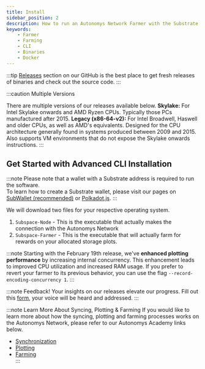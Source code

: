 ```yaml
---
title: Install
sidebar_position: 2
description: How to run an Autonomys Network Farmer with the Substrate CLI
keywords:
    - Farmer
    - Farming
    - CLI
    - Binaries
    - Docker
---
```



:::tip 
[Releases](https://github.com/autonomys/subspace/releases) section on our GitHub is the best place to get fresh releases of binaries and check out the source code.
:::

:::caution Multiple Versions

There are multiple versions of our releases available below. 
 **Skylake:** For Intel Skylake onwards and AMD Ryzen CPUs. Typically those PCs manufactured after 2015.
 **Legacy (x86-64-v2):** For Intel Broadwell, Haswell and older CPUs, as well as AMD's equivalents. Designed for the CPU  architecture generally found in systems produced between 2009 and 2015. Also supports VM environments that do not expose the Skylake onwards instructions.
:::


## Get Started with Advanced CLI Installation

:::note
Please note that a wallet with a Substrate address is required to run the software.<br />
To learn how to create a Substrate wallet, please visit our pages on [SubWallet (recommended)](docs/farming-&-staking/wallets/subwallet.md) or [Polkadot.js](docs/farming-&-staking/wallets/polkadot.md).
:::

We will download two files for your respective operating system.
1. `Subspace-Node` - This is the executable that actually makes the connection with the Autonomys Network
2. `Subspace-Farmer` - This is the executable that will actually farm for rewards on your allocated storage plots.

:::note
Starting with the February 19th release, we've **enhanced plotting performance** by increasing internal concurrency. This enhancement leads to improved CPU utilization and increased RAM usage. If you prefer to revert your farmer to its previous behavior, you can use the flag `--record-encoding-concurrency 1`.
:::

<Tabs groupId="OS">

<TabItem value="windows" label="🖼️ Windows" default>
<WindowsPage />
</TabItem>

<TabItem value="macos" label="🍎macOS" default>
<MacOSPage />
</TabItem>

<TabItem value="linux" label="🐧Ubuntu">
<LinuxPage />
</TabItem>

<TabItem value="docker" label="🐋 Docker" default>
<DockerPage />
</TabItem>

<TabItem value="systemd_service" label="🤖 Service (Linux)">
<SystemDPage />
</TabItem>

<TabItem value="source" label="⚙️ Build from Source" >
<SourcePage />
</TabItem>
</Tabs>

:::note Feedback!
Your insights on our releases elevate our progress. Fill out this [form](https://subspace.typeform.com/to/tRe4Z0uI), your voice will be heard and addressed.
:::

:::note Learn More About Syncing, Plotting & Farming
If you would like to learn more about how the syncing, plotting and farming processes works on the Autonomys Network, please refer to our Autonomys Academy links below. <br />
- [Synchronization](https://academy.autonomys.xyz/subspace-protocol/network-architecture/networking-protocols#synchronization) <br />
- [Plotting](https://academy.autonomys.xyz/subspace-protocol/consensus/proof-of-archival-storage/plotting) <br />
- [Farming](https://academy.autonomys.xyz/subspace-protocol/consensus/proof-of-archival-storage/farming) <br />
:::